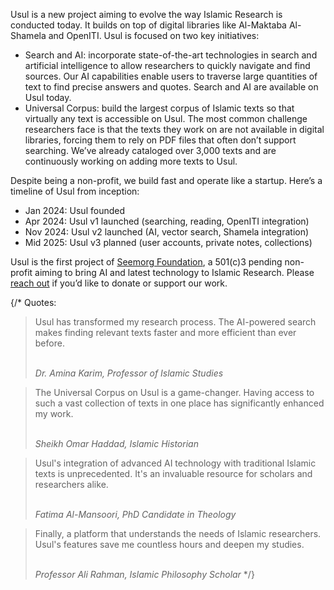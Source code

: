 Usul is a new project aiming to evolve the way Islamic Research is conducted today. It builds on top of digital libraries like Al-Maktaba Al-Shamela and OpenITI. Usul is focused on two key initiatives:

- Search and AI: incorporate state-of-the-art technologies in search and artificial intelligence to allow researchers to quickly navigate and find sources. Our AI capabilities enable users to traverse large quantities of text to find precise answers and quotes. Search and AI are available on Usul today.
- Universal Corpus: build the largest corpus of Islamic texts so that virtually any text is accessible on Usul. The most common challenge researchers face is that the texts they work on are not available in digital libraries, forcing them to rely on PDF files that often don’t support searching. We’ve already cataloged over 3,000 texts and are continuously working on adding more texts to Usul.

Despite being a non-profit, we build fast and operate like a startup. Here’s a timeline of Usul from inception:

- Jan 2024: Usul founded
- Apr 2024: Usul v1 launched (searching, reading, OpenITI integration)
- Nov 2024: Usul v2 launched (AI, vector search, Shamela integration)
- Mid 2025: Usul v3 planned (user accounts, private notes, collections)

Usul is the first project of <a href="https://digitalseem.org" target="_blank">Seemorg Foundation</a>, a 501(c)3 pending non-profit aiming to bring AI and latest technology to Islamic Research. Please <a href="mailto:contact@digitalseem.org" target="_blank">reach out</a> if you’d like to donate or support our work.

{/* Quotes:

> Usul has transformed my research process. The AI-powered search makes finding relevant texts faster and more efficient than ever before.
>
> <br />
> <cite>Dr. Amina Karim, Professor of Islamic Studies</cite>

> The Universal Corpus on Usul is a game-changer. Having access to such a vast collection of texts in one place has significantly enhanced my work.
>
> <br />
> <cite>Sheikh Omar Haddad, Islamic Historian</cite>

> Usul's integration of advanced AI technology with traditional Islamic texts is unprecedented. It's an invaluable resource for scholars and researchers alike.
>
> <br />
> <cite>Fatima Al-Mansoori, PhD Candidate in Theology</cite>

> Finally, a platform that understands the needs of Islamic researchers. Usul's features save me countless hours and deepen my studies.
>
> <br />
> <cite>Professor Ali Rahman, Islamic Philosophy Scholar</cite> */}
